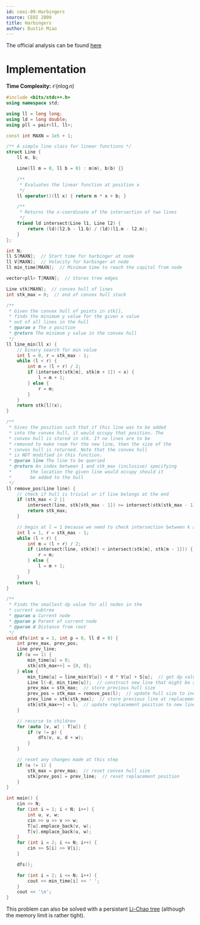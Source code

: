 ```yaml
---
id: ceoi-09-Harbingers
source: CEOI 2009
title: Harbingers
author: Dustin Miao
---
```


The official analysis can be found [here](https://studylib.net/doc/5889373/--ceoi-2009)

# Implementation 

<LanguageSection>

<CPPSection>
	
**Time Complexity:** $\mathcal{O}(n \log n)$
  
```cpp
#include <bits/stdc++.h>
using namespace std;

using ll = long long;
using ld = long double;
using pll = pair<ll, ll>;

const int MAXN = 1e5 + 1;

/** A simple line class for linear functions */ 
struct Line {
	ll m, b;

	Line(ll m = 0, ll b = 0) : m(m), b(b) {}

	/** 
	 * Evaluates the linear function at position x 
	 */ 
	ll operator()(ll x) { return m * x + b; }

	/** 
	 * Returns the x-coordinate of the intersection of two lines 
	 */ 
	friend ld intersect(Line l1, Line l2) { 
		return (ld)(l2.b - l1.b) / (ld)(l1.m - l2.m); 
	}
};

int N;
ll S[MAXN];  // Start time for harbinger at node
ll V[MAXN];  // Velocity for harbinger at node
ll min_time[MAXN];  // Minimum time to reach the capital from node

vector<pll> T[MAXN];  // Stores tree edges

Line stk[MAXN];  // convex hull of lines
int stk_max = 0;  // end of convex hull stack

/**
 * Given the convex hull of points in stk[],
 * finds the minimum y value for the given x value
 * out of all lines in the hull
 * @param x The x position
 * @return The minimum y value in the convex hull
 */ 
ll line_min(ll x) {
	// binary search for min value
	int l = 0, r = stk_max - 1;
	while (l < r) {
		int m = (l + r) / 2;
		if (intersect(stk[m], stk[m + 1]) < x) {
			l = m + 1;
		} else {
			r = m;
		}
	}
	return stk[l](x);
}

/**
 * Gives the position such that if this line was to be added 
 * into the convex hull, it would occupy that position. The 
 * convex hull is stored in stk. If no lines are to be 
 * removed to make room for the new line, then the size of the
 * convex hull is returned. Note that the convex hull 
 * is NOT modified in this function. 
 * @param line The line to be queried
 * @return An index between 1 and stk_max (inclusive) specifying 
 *		 the location the given line would occupy should it 
 *		 be added to the hull
 */ 
ll remove_pos(Line line) {
	// check if hull is trivial or if line belongs at the end
	if (stk_max < 2 || 
		intersect(line, stk[stk_max - 1]) >= intersect(stk[stk_max - 1], stk[stk_max - 2])) {
		return stk_max;
	}

	// begin at l = 1 because we need to check intersection between k and k - 1
	int l = 1, r = stk_max - 1;
	while (l < r) {
		int m = (l + r) / 2;
		if (intersect(line, stk[m]) < intersect(stk[m], stk[m - 1])) {
			r = m;
		} else {
			l = m + 1;
		}
	}
	return l;
}

/**
 * Finds the smallest dp value for all nodes in the 
 * current subtree
 * @param u Current node
 * @param p Parent of current node
 * @param d Distance from root
 */ 
void dfs(int u = 1, int p = 0, ll d = 0) {
	int prev_max, prev_pos;
	Line prev_line;
	if (u == 1) {
		min_time[u] = 0;
		stk[stk_max++] = {0, 0}; 
	} else {
		min_time[u] = line_min(V[u]) + d * V[u] + S[u];  // get dp value by querying convex hull
		Line l(-d, min_time[u]);  // construct new line that might be added into hull
		prev_max = stk_max;  // store previous hull size
		prev_pos = stk_max = remove_pos(l);  // update hull size to include new line
		prev_line = stk[stk_max];  // store previous line at replacement position
		stk[stk_max++] = l;  // update replacement position to new line
	}

	// recurse to children
	for (auto [v, w] : T[u]) {
		if (v != p) {
			dfs(v, u, d + w);
		}
	}

	// reset any changes made at this step
	if (u != 1) {
		stk_max = prev_max;  // reset convex hull size 
		stk[prev_pos] = prev_line;  // reset replacement position
	}
}

int main() {
	cin >> N;
	for (int i = 1; i < N; i++) {
		int u, v, w;
		cin >> u >> v >> w;
		T[u].emplace_back(v, w);
		T[v].emplace_back(u, w);
	}
	for (int i = 2; i <= N; i++) {
		cin >> S[i] >> V[i];
	}

	dfs();

	for (int i = 2; i <= N; i++) {
		cout << min_time[i] << ' ';
	}
	cout << '\n';
}
```
</CPPSection>

</LanguageSection>

<Info title="Alternative Solution">

This problem can also be solved with a persistant [Li-Chao tree](https://cp-algorithms.com/geometry/convex_hull_trick.html#toc-tgt-1) (although the memory limit is rather tight). 

</Info>
